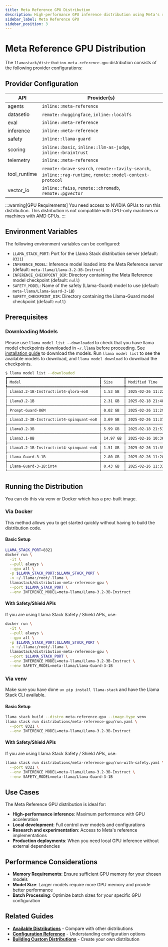 ```yaml
---
title: Meta Reference GPU Distribution
description: High-performance GPU inference distribution using Meta's reference implementation
sidebar_label: Meta Reference GPU
sidebar_position: 3
---
```


# Meta Reference GPU Distribution

The `llamastack/distribution-meta-reference-gpu` distribution consists of the following provider configurations:

## Provider Configuration

| API | Provider(s) |
|-----|-------------|
| agents | `inline::meta-reference` |
| datasetio | `remote::huggingface`, `inline::localfs` |
| eval | `inline::meta-reference` |
| inference | `inline::meta-reference` |
| safety | `inline::llama-guard` |
| scoring | `inline::basic`, `inline::llm-as-judge`, `inline::braintrust` |
| telemetry | `inline::meta-reference` |
| tool_runtime | `remote::brave-search`, `remote::tavily-search`, `inline::rag-runtime`, `remote::model-context-protocol` |
| vector_io | `inline::faiss`, `remote::chromadb`, `remote::pgvector` |

:::warning[GPU Requirements]
You need access to NVIDIA GPUs to run this distribution. This distribution is not compatible with CPU-only machines or machines with AMD GPUs.
:::

## Environment Variables

The following environment variables can be configured:

- `LLAMA_STACK_PORT`: Port for the Llama Stack distribution server (default: `8321`)
- `INFERENCE_MODEL`: Inference model loaded into the Meta Reference server (default: `meta-llama/Llama-3.2-3B-Instruct`)
- `INFERENCE_CHECKPOINT_DIR`: Directory containing the Meta Reference model checkpoint (default: `null`)
- `SAFETY_MODEL`: Name of the safety (Llama-Guard) model to use (default: `meta-llama/Llama-Guard-3-1B`)
- `SAFETY_CHECKPOINT_DIR`: Directory containing the Llama-Guard model checkpoint (default: `null`)

## Prerequisites

### Downloading Models

Please use `llama model list --downloaded` to check that you have llama model checkpoints downloaded in `~/.llama` before proceeding. See [installation guide](/docs/references/llama-cli-reference/download-models) to download the models. Run `llama model list` to see the available models to download, and `llama model download` to download the checkpoints.

```bash
$ llama model list --downloaded
┏━━━━━━━━━━━━━━━━━━━━━━━━━━━━━━━━━━━━━━━━━┳━━━━━━━━━━┳━━━━━━━━━━━━━━━━━━━━━┓
┃ Model                                   ┃ Size     ┃ Modified Time       ┃
┡━━━━━━━━━━━━━━━━━━━━━━━━━━━━━━━━━━━━━━━━━╇━━━━━━━━━━╇━━━━━━━━━━━━━━━━━━━━━┩
│ Llama3.2-1B-Instruct:int4-qlora-eo8     │ 1.53 GB  │ 2025-02-26 11:22:28 │
├─────────────────────────────────────────┼──────────┼─────────────────────┤
│ Llama3.2-1B                             │ 2.31 GB  │ 2025-02-18 21:48:52 │
├─────────────────────────────────────────┼──────────┼─────────────────────┤
│ Prompt-Guard-86M                        │ 0.02 GB  │ 2025-02-26 11:29:28 │
├─────────────────────────────────────────┼──────────┼─────────────────────┤
│ Llama3.2-3B-Instruct:int4-spinquant-eo8 │ 3.69 GB  │ 2025-02-26 11:37:41 │
├─────────────────────────────────────────┼──────────┼─────────────────────┤
│ Llama3.2-3B                             │ 5.99 GB  │ 2025-02-18 21:51:26 │
├─────────────────────────────────────────┼──────────┼─────────────────────┤
│ Llama3.1-8B                             │ 14.97 GB │ 2025-02-16 10:36:37 │
├─────────────────────────────────────────┼──────────┼─────────────────────┤
│ Llama3.2-1B-Instruct:int4-spinquant-eo8 │ 1.51 GB  │ 2025-02-26 11:35:02 │
├─────────────────────────────────────────┼──────────┼─────────────────────┤
│ Llama-Guard-3-1B                        │ 2.80 GB  │ 2025-02-26 11:20:46 │
├─────────────────────────────────────────┼──────────┼─────────────────────┤
│ Llama-Guard-3-1B:int4                   │ 0.43 GB  │ 2025-02-26 11:33:33 │
└─────────────────────────────────────────┴──────────┴─────────────────────┘
```

## Running the Distribution

You can do this via venv or Docker which has a pre-built image.

### Via Docker

This method allows you to get started quickly without having to build the distribution code.

#### Basic Setup

```bash
LLAMA_STACK_PORT=8321
docker run \
  -it \
  --pull always \
  --gpu all \
  -p $LLAMA_STACK_PORT:$LLAMA_STACK_PORT \
  -v ~/.llama:/root/.llama \
  llamastack/distribution-meta-reference-gpu \
  --port $LLAMA_STACK_PORT \
  --env INFERENCE_MODEL=meta-llama/Llama-3.2-3B-Instruct
```

#### With Safety/Shield APIs

If you are using Llama Stack Safety / Shield APIs, use:

```bash
docker run \
  -it \
  --pull always \
  --gpu all \
  -p $LLAMA_STACK_PORT:$LLAMA_STACK_PORT \
  -v ~/.llama:/root/.llama \
  llamastack/distribution-meta-reference-gpu \
  --port $LLAMA_STACK_PORT \
  --env INFERENCE_MODEL=meta-llama/Llama-3.2-3B-Instruct \
  --env SAFETY_MODEL=meta-llama/Llama-Guard-3-1B
```

### Via venv

Make sure you have done `uv pip install llama-stack` and have the Llama Stack CLI available.

#### Basic Setup

```bash
llama stack build --distro meta-reference-gpu --image-type venv
llama stack run distributions/meta-reference-gpu/run.yaml \
  --port 8321 \
  --env INFERENCE_MODEL=meta-llama/Llama-3.2-3B-Instruct
```

#### With Safety/Shield APIs

If you are using Llama Stack Safety / Shield APIs, use:

```bash
llama stack run distributions/meta-reference-gpu/run-with-safety.yaml \
  --port 8321 \
  --env INFERENCE_MODEL=meta-llama/Llama-3.2-3B-Instruct \
  --env SAFETY_MODEL=meta-llama/Llama-Guard-3-1B
```

## Use Cases

The Meta Reference GPU distribution is ideal for:

- **High-performance inference**: Maximum performance with GPU acceleration
- **Local development**: Full control over models and configurations
- **Research and experimentation**: Access to Meta's reference implementations
- **Production deployments**: When you need local GPU inference without external dependencies

## Performance Considerations

- **Memory Requirements**: Ensure sufficient GPU memory for your chosen models
- **Model Size**: Larger models require more GPU memory and provide better performance
- **Batch Processing**: Optimize batch sizes for your specific GPU configuration

## Related Guides

- **[Available Distributions](../list_of_distributions)** - Compare with other distributions
- **[Configuration Reference](../configuration)** - Understanding configuration options
- **[Building Custom Distributions](../building_distro)** - Create your own distribution
